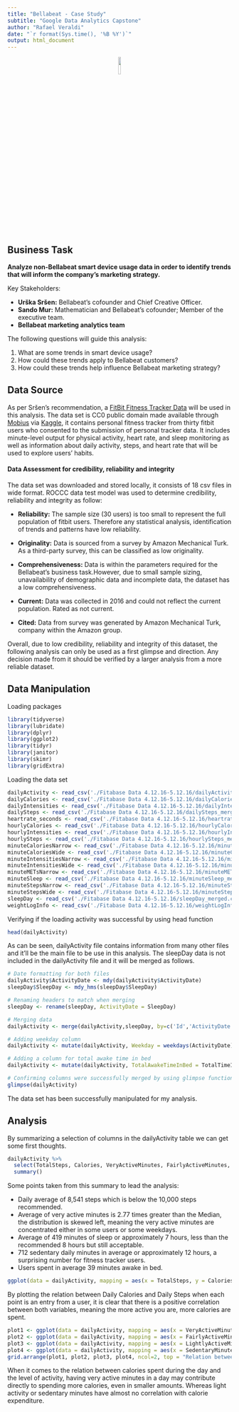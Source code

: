 ```yaml
---
title: "Bellabeat - Case Study"
subtitle: "Google Data Analytics Capstone"
author: "Rafael Veraldi"
date: "`r format(Sys.time(), '%B %Y')`"
output: html_document
---
```

<p align="center">
![](./img/bellabeat-logo.png){width=10%}
</p>

## Business Task

**Analyze non-Bellabeat smart device usage data in order to identify trends that will inform the company's marketing strategy.**

Key Stakeholders:

* **Urška Sršen:** Bellabeat’s cofounder and Chief Creative Officer.
* **Sando Mur:** Mathematician and Bellabeat’s cofounder; Member of the executive team.
* **Bellabeat marketing analytics team**

The following questions will guide this analysis:

1. What are some trends in smart device usage?
2. How could these trends apply to Bellabeat customers?
3. How could these trends help influence Bellabeat marketing strategy?

## Data Source

As per Sršen's recommendation, a [FitBit Fitness Tracker Data](https://www.kaggle.com/datasets/arashnic/fitbit) will be used in this analysis. The data set is CC0 public domain made available through [Mobius](https://www.kaggle.com/arashnic) via [Kaggle](https://www.kaggle.com/), it contains personal fitness tracker from thirty fitbit users who consented to the submission of personal tracker data. It includes minute-level output for physical activity, heart rate, and sleep monitoring as well as information about daily activity, steps, and heart rate that will be used to explore users’ habits.

#### Data Assessment for credibility, reliability and integrity

The data set was downloaded and stored locally, it consists of 18 csv files in wide format. ROCCC data test model was used to determine credibility, reliability and integrity as follow:

* **Reliability:** The sample size (30 users) is too small to represent the full population of fitbit users. Therefore any statistical analysis, identification of trends and patterns have low reliability.

* **Originality:** Data is sourced from a survey by Amazon Mechanical Turk. As a third-party survey, this can be classified as low originality.

* **Comprehensiveness:** Data is within the parameters required for the Bellabeat’s business task.However, due to small sample sizing, unavailability of demographic data and incomplete data, the dataset has a low comprehensiveness.

* **Current:** Data was collected in 2016 and could not reflect the current population. Rated as not current.

* **Cited:** Data from survey was generated by Amazon Mechanical Turk, company within the Amazon group.

Overall, due to low credibility, reliability and integrity of this dataset, the following analysis can only be used as a first glimpse and direction. Any decision made from it should be verified by a larger analysis from a more reliable dataset.

## Data Manipulation

Loading packages
```r
library(tidyverse)
library(lubridate)
library(dplyr)
library(ggplot2)
library(tidyr)
library(janitor)
library(skimr)
library(gridExtra)
```

Loading the data set
```r
dailyActivity <- read_csv('./Fitabase Data 4.12.16-5.12.16/dailyActivity_merged.csv')
dailyCalories <- read_csv('./Fitabase Data 4.12.16-5.12.16/dailyCalories_merged.csv')
dailyIntensities <- read_csv('./Fitabase Data 4.12.16-5.12.16/dailyIntensities_merged.csv')
dailySteps <- read_csv('./Fitabase Data 4.12.16-5.12.16/dailySteps_merged.csv')
heartrate_seconds <- read_csv('./Fitabase Data 4.12.16-5.12.16/heartrate_seconds_merged.csv')
hourlyCalories <- read_csv('./Fitabase Data 4.12.16-5.12.16/hourlyCalories_merged.csv')
hourlyIntensities <- read_csv('./Fitabase Data 4.12.16-5.12.16/hourlyIntensities_merged.csv')
hourlySteps <- read_csv('./Fitabase Data 4.12.16-5.12.16/hourlySteps_merged.csv')
minuteCaloriesNarrow <- read_csv('./Fitabase Data 4.12.16-5.12.16/minuteCaloriesNarrow_merged.csv')
minuteCaloriesWide <- read_csv('./Fitabase Data 4.12.16-5.12.16/minuteCaloriesWide_merged.csv')
minuteIntensitiesNarrow <- read_csv('./Fitabase Data 4.12.16-5.12.16/minuteIntensitiesNarrow_merged.csv')
minuteIntensitiesWide <- read_csv('./Fitabase Data 4.12.16-5.12.16/minuteIntensitiesWide_merged.csv')
minuteMETsNarrow <- read_csv('./Fitabase Data 4.12.16-5.12.16/minuteMETsNarrow_merged.csv')
minuteSleep <- read_csv('./Fitabase Data 4.12.16-5.12.16/minuteSleep_merged.csv')
minuteStepsNarrow <- read_csv('./Fitabase Data 4.12.16-5.12.16/minuteStepsNarrow_merged.csv')
minuteStepsWide <- read_csv('./Fitabase Data 4.12.16-5.12.16/minuteStepsWide_merged.csv')
sleepDay <- read_csv('./Fitabase Data 4.12.16-5.12.16/sleepDay_merged.csv')
weightLogInfo <- read_csv('./Fitabase Data 4.12.16-5.12.16/weightLogInfo_merged.csv')
```

Verifying if the loading activity was successful by using head function
```r
head(dailyActivity)
```
As can be seen, dailyActivity file contains information from many other files and it'll be the main file to be use in this analysis. The sleepDay data is not included in the dailyActivity file and it will be merged as follows.
```r
# Date formatting for both files
dailyActivity$ActivityDate <- mdy(dailyActivity$ActivityDate)
sleepDay$SleepDay <- mdy_hms(sleepDay$SleepDay)

# Renaming headers to match when merging
sleepDay <- rename(sleepDay, ActivityDate = SleepDay)

# Merging data
dailyActivity <- merge(dailyActivity,sleepDay, by=c('Id','ActivityDate'))

# Adding weekday column
dailyActivity <- mutate(dailyActivity, Weekday = weekdays(ActivityDate))

# Adding a column for total awake time in bed
dailyActivity <- mutate(dailyActivity, TotalAwakeTimeInBed = TotalTimeInBed - TotalMinutesAsleep)

# Confirming columns were successfully merged by using glimpse function
glimpse(dailyActivity)
```
The data set has been successfully manipulated for my analysis.

## Analysis

By summarizing a selection of columns in the dailyActivity table we can get some first thoughts.
```r
dailyActivity %>%
  select(TotalSteps, Calories, VeryActiveMinutes, FairlyActiveMinutes, LightlyActiveMinutes, SedentaryMinutes, TotalMinutesAsleep, TotalAwakeTimeInBed)%>%
  summary()

```
Some points taken from this summary to lead the analysis:

* Daily average of 8,541 steps which is below the 10,000 steps recommended.
* Average of very active minutes is 2.77 times greater than the Median, the distribution is skewed left, meaning the very active minutes are concentrated either in some users or some weekdays.
* Average of 419 minutes of sleep or approximately 7 hours, less than the recommended 8 hours but still acceptable.
* 712 sedentary daily minutes in average or approximately 12 hours, a surprising number for fitness tracker users.
* Users spent in average 39 minutes awake in bed.

```r
ggplot(data = dailyActivity, mapping = aes(x = TotalSteps, y = Calories)) + geom_jitter() + geom_smooth(method = lm) + theme_bw() + labs(title = "Relation between Daily Calories and Daily Steps", x = "Total Steps") +theme(plot.title = element_text(hjust = 0.5))
```

By plotting the relation between Daily Calories and Daily Steps when each point is an entry from a user, it is clear that there is a positive correlation between both variables, meaning the more active you are, more calories are spent.
```r
plot1 <- ggplot(data = dailyActivity, mapping = aes(x = VeryActiveMinutes, y = Calories)) + geom_jitter() + geom_smooth(method = lm) + theme_bw() + labs(x = "Very Active Minutes", y = "")
plot2 <- ggplot(data = dailyActivity, mapping = aes(x = FairlyActiveMinutes, y = Calories)) + geom_jitter() + geom_smooth(method = lm) + theme_bw() + labs(x = "Faily Active Minutes", y = "")
plot3 <- ggplot(data = dailyActivity, mapping = aes(x = LightlyActiveMinutes, y = Calories)) + geom_jitter() + geom_smooth(method = lm) + theme_bw() + labs(x = "Lightly Active Minutes", y =  "")
plot4 <- ggplot(data = dailyActivity, mapping = aes(x = SedentaryMinutes, y = Calories)) + geom_jitter() + geom_smooth(method = lm) + theme_bw() + labs(x = "Sedentary Minutes", y = "")
grid.arrange(plot1, plot2, plot3, plot4, ncol=2, top = "Relation between Calories spent and Activity levels in the day")
```

When it comes to the relation between calories spent during the day and the level of activity, having very active minutes in a day may contribute directly to spending more calories, even in smaller amounts. Whereas light activity or sedentary minutes have almost no correlation with calorie expenditure.